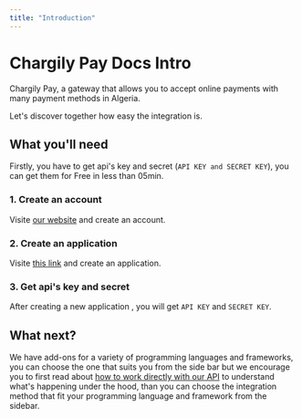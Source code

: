 ```yaml
---
title: "Introduction"
---
```


# Chargily Pay Docs Intro

Chargily Pay, a gateway that allows you to accept online payments with many payment methods in Algeria.

Let's discover together how easy the integration is.

## What you'll need
Firstly, you have to get api's key and secret (`API KEY and SECRET KEY`), you can get them for Free in less than 05min.

### 1. Create an account
Visite [our website](https://pay.chargily.com/register "our website") and create an account.

### 2. Create an application
Visite [this link](https://pay.chargily.com/secure/admin/epay-api "this link") and create an application.

### 3. Get api's key and secret
After creating a new application , you will get `API KEY` and `SECRET KEY`.

## What next?
We have add-ons for a variety of programming languages and frameworks, you can choose the one that suits you from the side bar but we encourage you to first read about [how to work directly with our API](/docs/pay-api "how to work directly with our API") to understand what's happening under the hood, than you can choose the integration method that fit your programming language and framework from the sidebar.